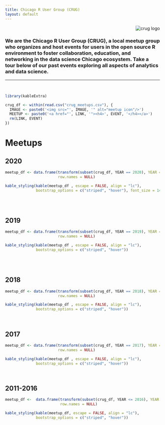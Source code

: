 ```yaml
---
title: Chicago R User Group (CRUG)
layout: default
---
```


<style type="text/css">
.main-container {
  max-width: 1200px;
  margin-left: auto;
  margin-right: auto;
}

.navbar-collapse.in {
  display: block !important;
}
</style>

<div style="text-align:right"><img src="images/header-background.png" alt="crug logo"/></div>


### We are the Chicago R User Group (CRUG), a local meetup group who organizes and host events for users in the open source R environment to foster collaboration, education, and networking in the data science Chicago ecosystem. Take a tour below of our past events exploring all aspects of analytics and data science.


---

<br/>

```r
library(kableExtra)
```


```r
crug_df <- within(read.csv("crug_meetups.csv"), {
  IMAGE <- paste0('<img src="', IMAGE, '" alt="meetup icon"/>')
  MEETUP <- paste0('<a href="', LINK, '"><h4>', EVENT, '</h4></a>')
  rm(LINK, EVENT)
})
```

# Meetups {.tabset .tabset-fade .tabset-pills}

## 2020


```r
meetup_df <- data.frame(transform(subset(crug_df, YEAR == 2020), YEAR = NULL)[c("MEETUP", "IMAGE")],
                        row.names = NULL)

kable_styling(kable(meetup_df , escape = FALSE, align = "lc"),
              bootstrap_options = c("striped", "hover"), font_size = 14)
```

<br/>
<br/>

## 2019


```r

meetup_df <- data.frame(transform(subset(crug_df, YEAR == 2019), YEAR = NULL)[c("MEETUP", "IMAGE")],
                        row.names = NULL)

kable_styling(kable(meetup_df , escape = FALSE, align = "lc"),
              bootstrap_options = c("striped", "hover"))
```

<br/>
<br/>


## 2018

```r
meetup_df <- data.frame(transform(subset(crug_df, YEAR == 2018), YEAR = NULL)[c("MEETUP", "IMAGE")],
                        row.names = NULL)

kable_styling(kable(meetup_df , escape = FALSE, align = "lc"),
              bootstrap_options = c("striped", "hover"))
```


<br/>


## 2017

```r
meetup_df <- data.frame(transform(subset(crug_df, YEAR == 2017), YEAR = NULL)[c("MEETUP", "IMAGE")],
                        row.names = NULL)

kable_styling(kable(meetup_df , escape = FALSE, align = "lc"),
              bootstrap_options = c("striped", "hover"))
```


<br/>


## 2011-2016

```r
meetup_df <-  data.frame(transform(subset(crug_df, YEAR <= 2016), YEAR = NULL)[c("MEETUP", "IMAGE")],
                         row.names = NULL)

kable_styling(kable(meetup_df, escape = FALSE, align = "lc"),
              bootstrap_options = c("striped", "hover"))
```


<br/>




